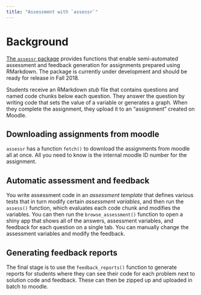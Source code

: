 ```yaml
---
title: "Assessment with `assessr`" 
---
```


# Background

[The `assessr` package](https://github.com/dalejbarr/assessr) provides functions that enable semi-automated assessment and feedback generation for assignments prepared using RMarkdown.  The package is currently under development and should be ready for release in Fall 2018.

Students receive an RMarkdown *stub* file that contains questions and named code chunks below each question. They answer the question by writing code that sets the value of a variable or generates a graph.  When they complete the assignment, they upload it to an "assignment" created on Moodle.

## Downloading assignments from moodle

`assessr` has a function `fetch()` to download the assignments from moodle all at once.  All you need to know is the internal moodle ID number for the assignment.

## Automatic assessment and feedback

You write assessment code in an *assessment template* that defines various tests that in turn modify certain *assessment variables*, and then run the `assess()` function, which evaluates each code chunk and modifies the variables. You can then run the `browse_assessment()` function to open a shiny app that shows all of the answers, assessment variables, and feedback for each question on a single tab.  You can manually change the assessment variables and modify the feedback.

## Generating feedback reports

The final stage is to use the `feedback_reports()` function to generate reports for students where they can see their code for each problem next to solution code and feedback.  These can then be zipped up and uploaded in batch to moodle.
